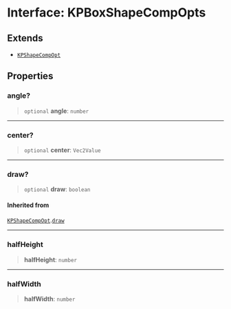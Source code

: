 # Interface: KPBoxShapeCompOpts

## Extends

- [`KPShapeCompOpt`](/api/interfaces/KPShapeCompOpt)

## Properties

### angle?

> `optional` **angle**: `number`

***

### center?

> `optional` **center**: `Vec2Value`

***

### draw?

> `optional` **draw**: `boolean`

#### Inherited from

[`KPShapeCompOpt`](/api/interfaces/KPShapeCompOpt).[`draw`](/api/interfaces/KPShapeCompOpt#draw)

***

### halfHeight

> **halfHeight**: `number`

***

### halfWidth

> **halfWidth**: `number`
